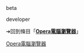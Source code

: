 ;beta
{{LPR
|article=Opera電腦瀏覽器
|latest_release_version=89.0.4447.20
|latest_release_date={{Start date and age|2022|06|21}}
}}
;developer
{{LPR
|article=Opera電腦瀏覽器
|latest_release_version=90.0.4463.0
|latest_release_date={{Start date and age|2022|06|27}}
}}
<noinclude>
➔回到條目「'''[[Opera電腦瀏覽器]]'''」

{{Template reference list}}
[[Category:最新預覽版模板|Opera電腦瀏覽器]]
</noinclude>